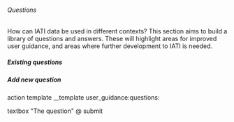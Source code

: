 ====== Questions ======

How can IATI data be used in different contexts? This section aims to build a library of questions and answers. These will highlight areas for improved user guidance, and areas where further development to IATI is needed. 

===== Existing questions =====

{{indexmenu>.}}

===== Add new question =====

<form>
action template __template user_guidance:questions: 

textbox  "The question" @
submit
</form>